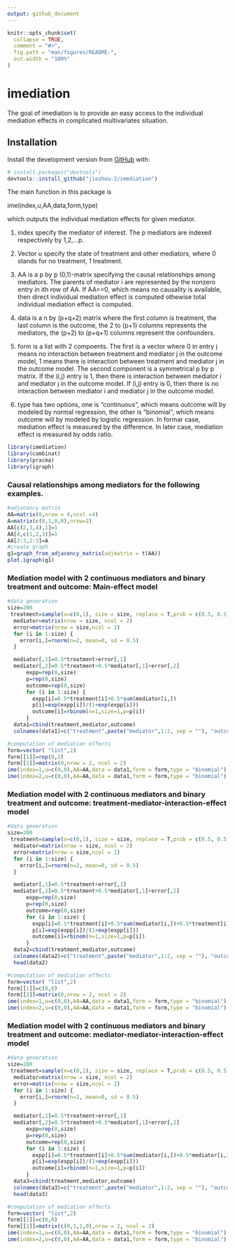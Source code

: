 ```yaml
---
output: github_document
---
```


<!-- README.md is generated from README.Rmd. Please edit that file -->

```r
knitr::opts_chunk$set(
  collapse = TRUE,
  comment = "#>",
  fig.path = "man/figures/README-",
  out.width = "100%"
)
```

# imediation

<!-- badges: start -->
<!-- badges: end -->

The goal of imediation is to provide an easy access to the individual mediation effects in complicated multivariates situation.

## Installation

Install the development version from [GitHub](https://github.com/) with:

``` r
# install.packages("devtools")
devtools::install_github("jiezhou-2/imediation")
```
The main function in this package is 

 ime(index,u,AA,data,form,type) 

which outputs the individual mediation effects for given mediator. 


(1) index specify the mediator of interest. The p mediators are indexed respectively by 1,2,...p.


(2) Vector u specify the state of treatment and other mediators, where 0 stands for no treatment, 1 treatment.


(3) AA is a p by p (0,1)-matrix specifying the causal relationships among mediators. The parents of mediator i are represented by the nonzero entry in ith row of AA.  If AA==0, which means no causality is available,  then direct individual mediation effect is computed othewise total individual mediation effect is computed. 


(4) data is a n by (p+q+2) matrix where the first column is treatment, the last column is the outcome, the 2 to (p+1) columns represents the mediators, the (p+2) to (p+q+1) columns represent the confounders.    


(5) form is a list with 2 compoents. The first is a vector where 0 in entry j means no interaction between treatment and mediator j in the outcome model, 1 means there is interaction between treatment and mediator j in the outcome model. The second component is a symmetrical p by p matrix. If the (i,j) entry is 1, then there is interaction between mediator i and mediator j in the outcome model. If (i,j) entry is 0, then there is no interaction between mediator i and mediator j in the outcome model. 


(6) type has two options, one is "continuous", which means outcome will by modeled by normal regression,  the other is "binomial", which means outcome will by modeled by logistic regression. In formar case, mediation effect is measured by the difference. In later case, mediation effect is measured by odds ratio. 

```r
library(imediation)
library(combinat)
library(pracma)
library(igraph)
```


### Causal relationships among mediators for the following examples.
```r
#adjacency matrix
AA=matrix(0,nrow = 4,ncol =4)
A=matrix(c(0,1,0,0),nrow=2)
AA[c(2,3,4),1]=1
AA[4,c(1,2,3)]=1
AA[2:3,2:3]=A
#create graph
g1=graph_from_adjacency_matrix(adjmatrix = t(AA))
plot.igraph(g1)
```

### Mediation model with 2 continuous mediators and binary treatment and outcome: Main-effect model 

```r
#data generation
size=200
 treatment=sample(x=c(0,1), size = size, replace = T,prob = c(0.5, 0.5))
  mediator=matrix(nrow = size, ncol = 2)
  error=matrix(nrow = size,ncol = 2)
  for (i in 1:size) {
    error[i,]=rnorm(n=2, mean=0, sd = 0.5)
  }

  mediator[,1]=0.5*treatment+error[,1]
  mediator[,2]=0.5*treatment+0.5*mediator[,1]+error[,2]
      expp=rep(0,size)
      p=rep(0,size)
      outcome=rep(0,size)
      for (i in 1:size) {
        expp[i]=0.5*treatment[i]+0.5*sum(mediator[i,])
        p[i]=exp(expp[i])/(1+exp(expp[i]))
        outcome[i]=rbinom(n=1,size=1,p=p[i])
      }
  data1=cbind(treatment,mediator,outcome)
  colnames(data1)=c("treatment",paste("mediator",1:2, sep = ""), "outcome")
```


```r
#computation of mediation effects
form=vector( "list",2)
form[[1]]=rep(0,2)
form[[2]]=matrix(0,nrow = 2, ncol = 2)
ime(index=1,u=c(0,0),AA=AA,data = data1,form = form,type = "binomial")
ime(index=2,u=c(0,0),AA=AA,data = data1,form = form,type = "binomial")
```




### Mediation model with 2 continuous mediators and binary treatment and outcome: treatment-mediator-interaction-effect model 
```r
#data generation
size=200
 treatment=sample(x=c(0,1), size = size, replace = T,prob = c(0.5, 0.5))
  mediator=matrix(nrow = size, ncol = 2)
  error=matrix(nrow = size,ncol = 2)
  for (i in 1:size) {
    error[i,]=rnorm(n=2, mean=0, sd = 0.5)
  }

  mediator[,1]=0.5*treatment+error[,1]
  mediator[,2]=0.5*treatment+0.5*mediator[,1]+error[,2]
      expp=rep(0,size)
      p=rep(0,size)
      outcome=rep(0,size)
      for (i in 1:size) {
        expp[i]=0.5*treatment[i]+0.5*sum(mediator[i,])+0.5*treatment[i]*mediator[i,1]
        p[i]=exp(expp[i])/(1+exp(expp[i]))
        outcome[i]=rbinom(n=1,size=1,p=p[i])
      }
  data2=cbind(treatment,mediator,outcome)
  colnames(data2)=c("treatment",paste("mediator",1:2, sep = ""), "outcome")
  head(data2)
```


```r
#computation of mediation effects
form=vector( "list",2)
form[[1]]=c(0,0)
form[[2]]=matrix(0,nrow = 2, ncol = 2)
ime(index=1,u=c(0,0),AA=AA,data = data1,form = form,type = "binomial")
ime(index=2,u=c(0,0),AA=AA,data = data1,form = form,type = "binomial")
```



### Mediation model with 2 continuous mediators and binary treatment and outcome: mediator-mediator-interaction-effect model 
```r
#data generation
size=200
 treatment=sample(x=c(0,1), size = size, replace = T,prob = c(0.5, 0.5))
  mediator=matrix(nrow = size, ncol = 2)
  error=matrix(nrow = size,ncol = 2)
  for (i in 1:size) {
    error[i,]=rnorm(n=2, mean=0, sd = 0.5)
  }

  mediator[,1]=0.5*treatment+error[,1]
  mediator[,2]=0.5*treatment+0.5*mediator[,1]+error[,2]
      expp=rep(0,size)
      p=rep(0,size)
      outcome=rep(0,size)
      for (i in 1:size) {
        expp[i]=0.5*treatment[i]+0.5*sum(mediator[i,])+0.5*mediator[i,2]*mediator[i,1]
        p[i]=exp(expp[i])/(1+exp(expp[i]))
        outcome[i]=rbinom(n=1,size=1,p=p[i])
      }
  data3=cbind(treatment,mediator,outcome)
  colnames(data3)=c("treatment",paste("mediator",1:2, sep = ""), "outcome")
  head(data3)
```


```r
#computation of mediation effects
form=vector( "list",2)
form[[1]]=c(0,0)
form[[2]]=matrix(c(0,1,1,0),nrow = 2, ncol = 2)
ime(index=1,u=c(0,0),AA=AA,data = data1,form = form,type = "binomial")
ime(index=2,u=c(0,0),AA=AA,data = data1,form = form,type = "binomial")
```

